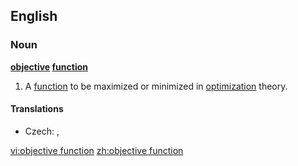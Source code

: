 ==English==
{{wikipedia|Optimization (mathematics)}}
===Noun===
'''[[objective]] [[function]]'''

# {{mathematics}} A [[function]] to be maximized or minimized in [[optimization]] theory.

====Translations====
{{trans-top|mathematical function}}
* Czech: {{t-|cs|účelová funkce|f}}, {{t-|cs|cílová funkce|f}}
{{trans-mid}}
{{trans-bottom}}

[[vi:objective function]]
[[zh:objective function]]